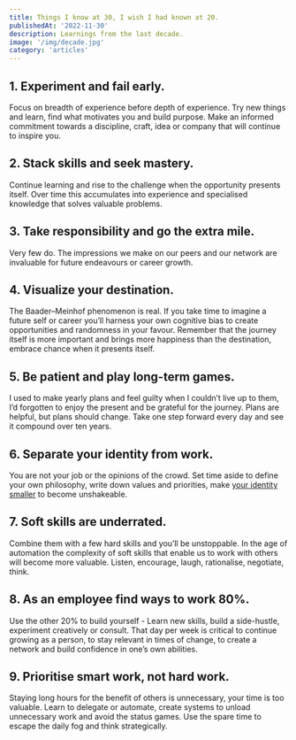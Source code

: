 ```yaml
---
title: Things I know at 30, I wish I had known at 20.
publishedAt: '2022-11-30'
description: Learnings from the last decade.
image: '/img/decade.jpg'
category: 'articles'
---
```


## 1. Experiment and fail early.

Focus on breadth of experience before depth of experience. Try new things and learn, find what motivates you and build purpose. Make an informed commitment towards a discipline, craft, idea or company that will continue to inspire you.

## 2. Stack skills and seek mastery.

Continue learning and rise to the challenge when the opportunity presents itself. Over time this accumulates into experience and specialised knowledge that solves valuable problems.

## 3. Take responsibility and go the extra mile.

Very few do. The impressions we make on our peers and our network are invaluable for future endeavours or career growth.

## 4. Visualize your destination.

The Baader–Meinhof phenomenon is real. If you take time to imagine a future self or career you’ll harness your own cognitive bias to create opportunities and randomness in your favour. Remember that the journey itself is more important and brings more happiness than the destination, embrace chance when it presents itself.

## 5. Be patient and play long-term games.

I used to make yearly plans and feel guilty when I couldn’t live up to them, I’d forgotten to enjoy the present and be grateful for the journey. Plans are helpful, but plans should change. Take one step forward every day and see it compound over ten years.

## 6. Separate your identity from work.

You are not your job or the opinions of the crowd. Set time aside to define your own philosophy, write down values and priorities, make <a href="http://www.paulgraham.com/identity.html">your identity smaller</a> to become unshakeable.

## 7. Soft skills are underrated.

Combine them with a few hard skills and you’ll be unstoppable. In the age of automation the complexity of soft skills that enable us to work with others will become more valuable. Listen, encourage, laugh, rationalise, negotiate, think.

## 8. As an employee find ways to work 80%.

Use the other 20% to build yourself - Learn new skills, build a side-hustle, experiment creatively or consult. That day per week is critical to continue growing as a person, to stay relevant in times of change, to create a network and build confidence in one’s own abilities.

## 9. Prioritise smart work, not hard work.

Staying long hours for the benefit of others is unnecessary, your time is too valuable. Learn to delegate or automate, create systems to unload unnecessary work and avoid the status games. Use the spare time to escape the daily fog and think strategically.
